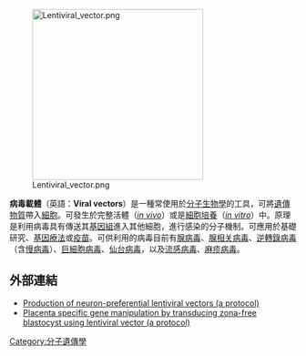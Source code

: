 [[File:Lentiviral_vector.png|300px]]

'''病毒載體'''（英語：'''Viral vectors'''）是一種常使用於[[分子生物學|分子生物學]]的工具，可將[[遺傳物質|遺傳物質]]帶入[[細胞|細胞]]。可發生於完整活體（''[[in_vivo|in vivo]]''）或是[[細胞培養|細胞培養]]（''[[in_vitro|in vitro]]''）中。原理是利用病毒具有傳送其[[基因組|基因組]]進入其他細胞，進行感染的分子機制。可應用於基礎研究、[[基因療法|基因療法]]或[[疫苗|疫苗]]。可供利用的病毒目前有[[腺病毒|腺病毒]]、[[腺相关病毒|腺相关病毒]]、[[逆轉錄病毒|逆轉錄病毒]]（含[[慢病毒|慢病毒]]）、[[巨細胞病毒|巨細胞病毒]]、[[仙台病毒|仙台病毒]]，以及[[流感病毒|流感病毒]]、[[麻疹病毒|麻疹病毒]]。

==外部連結==
*[https://web.archive.org/web/20070621094811/http://www.natureprotocols.com/2007/02/14/production_of_neuronpreferenti.php Production of neuron-preferential lentiviral vectors (a protocol)]
*[https://web.archive.org/web/20070928013035/http://www.natureprotocols.com/2007/01/24/placenta_specific_gene_manipul.php Placenta specific gene manipulation by transducing zona-free blastocyst using lentiviral vector (a protocol)]
[[Category:分子遺傳學|Category:分子遺傳學]]